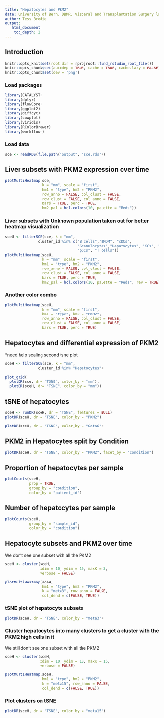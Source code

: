 ---
title: "Hepatocytes and PKM2"
date: University of Bern, DBMR, Visceral and Transplantation Surgery lab
author: Tess Brodie
output: 
   html_document:
    toc_depth: 2
---

## Introduction

```{r setup, include = FALSE, dev='png'}
knitr::opts_knit$set(root.dir = rprojroot::find_rstudio_root_file())
knitr::opts_chunk$set(autodep = TRUE, cache = TRUE, cache.lazy = FALSE)
knitr::opts_chunk$set(dev = 'png')
```



### Load packages

```{r load-libs, message = FALSE, warning = FALSE}
library(CATALYST)
library(dplyr)
library(flowCore)
library(ggplot2)
library(diffcyt)
library(cowplot)
library(viridis)
library(RColorBrewer)
library(workflowr)
```

### Load data

```{r load-data}
sce <- readRDS(file.path("output", "sce.rds"))
```

## Liver subsets with PKM2 expression over time

```{r}
plotMultiHeatmap(sce, 
                 k = "mm", scale = "first",
                 hm1 = "type", hm2 = "PKM2",
                 row_anno = FALSE, col_clust = FALSE,
                 row_clust = FALSE, col_anno = FALSE,
                 bars = TRUE, perc = TRUE,
                 hm2_pal = hcl.colors(10, palette = "Reds"))

```

### Liver subsets with Unknown population taken out for better heatmap visualization

```{r}
sceU <- filterSCE(sce, k = "mm",
               cluster_id %in% c("B cells","BMDM", "cDCs",
                                 "Granulocytes","Hepatocytes", "KCs", "LSECs",
                                 "pDCs", "T cells"))
plotMultiHeatmap(sceU, 
                 k = "mm", scale = "first",
                 hm1 = "type", hm2 = "PKM2",
                 row_anno = FALSE, col_clust = FALSE,
                 row_clust = FALSE, col_anno = FALSE,
                 bars = TRUE, perc = TRUE,
                 hm2_pal = hcl.colors(10, palette = "Reds", rev = TRUE))

```

### Another color combo

```{r}
plotMultiHeatmap(sceU, 
                 k = "mm", scale = "first",
                 hm1 = "type", hm2 = "PKM2",
                 row_anno = FALSE, col_clust = FALSE,
                 row_clust = FALSE, col_anno = FALSE,
                 bars = TRUE, perc = TRUE)
```


## Hepatocytes and differential expression of PKM2
*need help scaling second tsne plot

```{r}
sceH <- filterSCE(sce, k = "mm",
               cluster_id %in% "Hepatocytes")

plot_grid(
  plotDR(sce, dr= "TSNE", color_by = "mm"),
  plotDR(sceH, dr= "TSNE", color_by = "mm"))
```

## tSNE of hepatocytes

```{r}
sceH <- runDR(sceH, dr = "TSNE", features = NULL)
plotDR(sceH, dr = "TSNE", color_by = "PKM2")

```


```{r}
plotDR(sceH, dr = "TSNE", color_by = "Gata6")

```

## PKM2 in Hepatocytes split by Condition

```{r}
plotDR(sceH, dr = "TSNE", color_by = "PKM2", facet_by = "condition")
```


## Proportion of hepatocytes per sample

```{r}
plotCounts(sceH, 
           prop = TRUE,
           group_by = "condition", 
           color_by = "patient_id")
```

## Number of hepatocytes per sample

```{r}
plotCounts(sceH, 
           group_by = "sample_id", 
           color_by = "condition")

```

## Hepatocyte subsets and PKM2 over time
We don't see one subset with all the PKM2

```{r}
sceH <- cluster(sceH, 
                xdim = 10, ydim = 10, maxK = 3, 
                verbose = FALSE)

plotMultiHeatmap(sceH, 
                 hm1 = "type", hm2 = "PKM2", 
                 k = "meta3", row_anno = FALSE,
                 col_dend = c(FALSE, TRUE))
```

### tSNE plot of hepatocyte subsets 

```{r}
plotDR(sceH, dr = "TSNE", color_by = "meta3")
```


### Cluster hepatocytes into many clusters to get a cluster with the PKM2 high cells in it
We still don't see one subset with all the PKM2

```{r}
sceH <- cluster(sceH, 
                xdim = 10, ydim = 10, maxK = 15, 
                verbose = FALSE)

plotMultiHeatmap(sceH, 
                 hm1 = "type", hm2 = "PKM2", 
                 k = "meta15", row_anno = FALSE,
                 col_dend = c(FALSE, TRUE))


```

### Plot clusters on tSNE

```{r}
plotDR(sceH, dr = "TSNE", color_by = "meta15")
```

